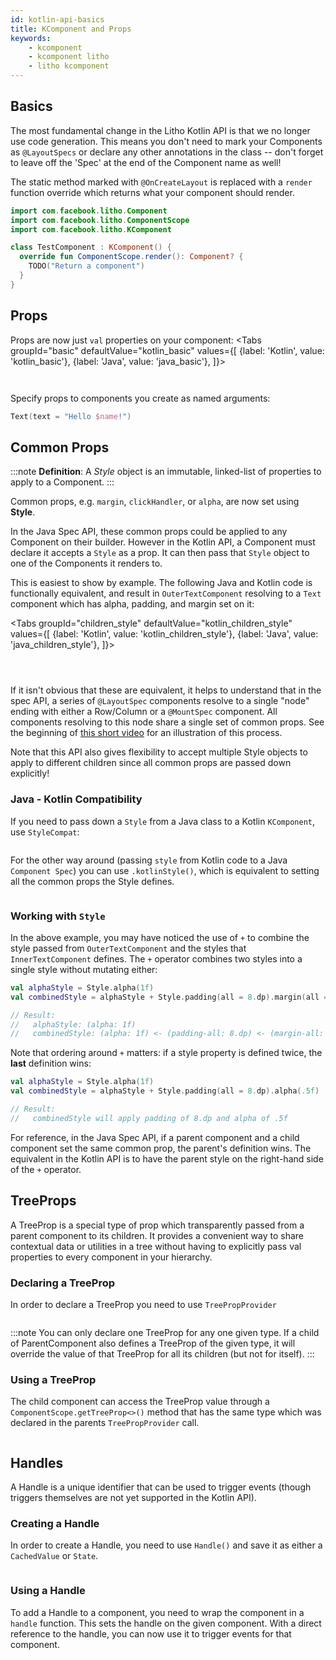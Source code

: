 ```yaml
---
id: kotlin-api-basics
title: KComponent and Props
keywords:
    - kcomponent
    - kcomponent litho
    - litho kcomponent
---
```




## Basics

The most fundamental change in the Litho Kotlin API is that we no longer use code generation. This means you don't need to mark your Components as `@LayoutSpecs` or declare any other annotations in the class -- don't forget to leave off the 'Spec' at the end of the Component name as well!

The static method marked with `@OnCreateLayout` is replaced with a `render` function override which returns what your component should render.

```kotlin
import com.facebook.litho.Component
import com.facebook.litho.ComponentScope
import com.facebook.litho.KComponent

class TestComponent : KComponent() {
  override fun ComponentScope.render(): Component? {
    TODO("Return a component")
  }
}
```

## Props

Props are now just `val` properties on your component:
<Tabs
  groupId="basic"
  defaultValue="kotlin_basic"
  values={[
    {label: 'Kotlin', value: 'kotlin_basic'},
    {label: 'Java', value: 'java_basic'},
  ]}>
  <TabItem value="kotlin_basic">

```kotlin file=sample/src/main/java/com/facebook/samples/litho/kotlin/documentation/KotlinApiComponent.kt start=start_example end=end_example
```

  </TabItem>
  <TabItem value="java_basic">

```java file=sample/src/main/java/com/facebook/samples/litho/onboarding/FirstComponentSpec.java start=start_example end=end_example
```
  </TabItem>

</Tabs>

Specify props to components you create as named arguments:
```kotlin
Text(text = "Hello $name!")
```

## Common Props

:::note
**Definition**: A *Style* object is an immutable, linked-list of properties to apply to a Component.
:::

Common props, e.g. `margin`, `clickHandler`, or `alpha`, are now set using **Style**.

In the Java Spec API, these common props could be applied to any Component on their builder. However in the Kotlin API, a Component must declare it accepts a `Style` as a prop. It can then pass that `Style` object to one of the Components it renders to.

This is easiest to show by example. The following Java and Kotlin code is functionally equivalent, and result in `OuterTextComponent` resolving to a `Text` component which has alpha, padding, and margin set on it:

<Tabs
  groupId="children_style"
  defaultValue="kotlin_children_style"
  values={[
    {label: 'Kotlin', value: 'kotlin_children_style'},
    {label: 'Java', value: 'java_children_style'},
  ]}>
  <TabItem value="kotlin_children_style">

```kotlin file=sample/src/main/java/com/facebook/samples/litho/kotlin/documentation/ChildStylesExample.kt start=start_combine_style_example end=end_combine_style_example
```

  </TabItem>
  <TabItem value="java_children_style">

```java file=sample/src/main/java/com/facebook/samples/litho/java/documentation/OuterTextComponentSpec.java start=start_combine_style_outer_example end=end_combine_style_outer_example
```
```java file=sample/src/main/java/com/facebook/samples/litho/java/documentation/InnerTextComponentSpec.java start=start_combine_style_inner_example end=end_combine_style_inner_example
```
  </TabItem>

</Tabs>

If it isn't obvious that these are equivalent, it helps to understand that in the spec API, a series of `@LayoutSpec` components resolve to a single "node" ending with either a Row/Column or a `@MountSpec` component. All components resolving to this node share a single set of common props. See the beginning of [this short video](https://www.youtube.com/watch?v=t9wTHnCx5RM) for an illustration of this process.

Note that this API also gives flexibility to accept multiple Style objects to apply to different children since all common props are passed down explicitly!
### Java - Kotlin Compatibility

If you need to pass down a `Style` from a Java class to a Kotlin `KComponent`, use `StyleCompat`:

```java file=sample/src/main/java/com/facebook/samples/litho/kotlin/documentation/OuterStyleComponentSpec.java start=start_combine_style_outer_example end=end_combine_style_outer_example
```

For the other way around (passing `style` from Kotlin code to a Java `Component Spec`) you can use `.kotlinStyle()`, which is equivalent to setting all the common props the Style defines.

```kotlin file=sample/src/main/java/com/facebook/samples/litho/kotlin/documentation/ChildStylesExample.kt start=start_combine_java_kotlin_style_example end=end_combine_java_kotlin_style_example
```

### Working with `Style`

In the above example, you may have noticed the use of `+` to combine the style passed from `OuterTextComponent` and the styles that `InnerTextComponent` defines. The `+` operator combines two styles into a single style without mutating either:

```kotlin
val alphaStyle = Style.alpha(1f)
val combinedStyle = alphaStyle + Style.padding(all = 8.dp).margin(all = 8.dp)

// Result:
//   alphaStyle: (alpha: 1f)
//   combinedStyle: (alpha: 1f) <- (padding-all: 8.dp) <- (margin-all: 8.dp)
```

Note that ordering around `+` matters: if a style property is defined twice, the **last** definition wins:

```kotlin
val alphaStyle = Style.alpha(1f)
val combinedStyle = alphaStyle + Style.padding(all = 8.dp).alpha(.5f)

// Result:
//   combinedStyle will apply padding of 8.dp and alpha of .5f
```

For reference, in the Java Spec API, if a parent component and a child component set the same common prop, the parent's definition wins. The equivalent in the Kotlin API is to have the parent style on the right-hand side of the `+` operator.


## TreeProps

A TreeProp is a special type of prop which transparently passed from a parent component to its children. It provides a convenient way to share contextual data or utilities in a tree without having to explicitly pass val properties to every component in your hierarchy.

### Declaring a TreeProp
In order to declare a TreeProp you need to use `TreePropProvider`
```kotlin file=sample/src/main/java/com/facebook/samples/litho/kotlin/treeprops/TreePropsExampleComponent.kt start=declaring_tree_prop_start end=declaring_tree_prop_end
```
:::note
You can only declare one TreeProp for any one given type. If a child of ParentComponent also defines a TreeProp of the given type, it will override the value of that TreeProp for all its children (but not for itself).
:::

### Using a TreeProp
The child component can access the TreeProp value through a `ComponentScope.getTreeProp<>()` method that has the same type which was declared in the parents `TreePropProvider` call.

```kotlin file=sample/src/main/java/com/facebook/samples/litho/kotlin/treeprops/TreePropsChildComponent.kt start=using_tree_prop_start end=using_tree_prop_end
```

## Handles

A Handle is a unique identifier that can be used to trigger events (though triggers themselves are not yet supported in the Kotlin API).

### Creating a Handle
In order to create a Handle, you need to use `Handle()` and save it as either a `CachedValue` or `State`.
```kotlin file=sample/src/main/java/com/facebook/samples/litho/kotlin/triggers/TooltipTriggerExampleKComponent.kt start=creating_handle_start end=creating_handle_end
```

### Using a Handle
To add a Handle to a component, you need to wrap the component in a `handle` function. This sets the handle on the given component.  With a direct reference to the handle, you can now use it to trigger events for that component.
```kotlin file=sample/src/main/java/com/facebook/samples/litho/kotlin/triggers/TooltipTriggerExampleKComponent.kt start=using_handle_start end=using_handle_end
```
```kotlin file=sample/src/main/java/com/facebook/samples/litho/kotlin/triggers/TooltipTriggerExampleKComponent.kt start=showing_tooltip_start end=showing_tooltip_end
```
